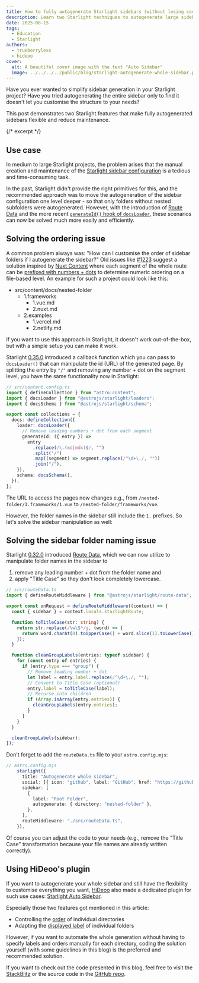 ```yaml
---
title: How to fully autogenerate Starlight sidebars (without losing control)
description: Learn two Starlight techniques to autogenerate large sidebars while keeping clean URLs and labels.
date: 2025-08-15
tags:
  - Education
  - Starlight
authors:
  - trueberryless
  - hideoo
cover:
  alt: A beautiful cover image with the text "Auto Sidebar"
  image: ../../../../public/blog/starlight-autogenerate-whole-sidebar.png
---
```



Have you ever wanted to simplify sidebar generation in your Starlight project? Have you tried autogenerating the entire sidebar only to find it doesn't let you customise the structure to your needs?

This post demonstrates two Starlight features that make fully autogenerated sidebars flexible and reduce maintenance.

{/* excerpt */}

## Use case

In medium to large Starlight projects, the problem arises that the manual creation and maintenance of the [Starlight sidebar configuration](https://starlight.astro.build/reference/configuration/#sidebar) is a tedious and time-consuming task. 

In the past, Starlight didn't provide the right primitives for this, and the recommended approach was to move the autogeneration of the sidebar configuration one level deeper - so that only folders without nested subfolders were autogenerated. However, with the introduction of [Route Data](https://starlight.astro.build/guides/route-data/) and the more recent [`generateId()` hook of `docsLoader`](https://starlight.astro.build/reference/configuration/#generateid), these scenarios can now be solved much more easily and efficiently.

## Solving the ordering issue

A common problem always was: "How can I customise the order of sidebar folders if I autogenerate the sidebar?" Old issues like [#1223](https://github.com/withastro/starlight/issues/1223) suggest a solution inspired by [Nuxt Content](https://content.nuxt.com) where each segment of the whole route can be [prefixed with numbers + dots](https://v2.content.nuxt.com/usage/content-directory#ordering) to determine numeric ordering on a file-based level. An example for such a project could look like this:

<FileTree>

- src/content/docs/nested-folder
  - 1.frameworks
    - 1.vue.md
    - 2.nuxt.md
  - 2.examples
    - 1.vercel.md
    - 2.netlify.md

</FileTree>


If you want to use this approach in Starlight, it doesn't work out-of-the-box, but with a simple setup you can make it work.

Starlight [0.35.0](https://github.com/withastro/starlight/releases/tag/%40astrojs%2Fstarlight%400.35.0) introduced a callback function which you can pass to `docsLoader()` that can manipulate the id (URL) of the generated page. By splitting the entry by `"/"` and removing any number + dot on the segment level, you have the same functionality now in Starlight:

```ts {9-15}
// src/content.config.ts
import { defineCollection } from "astro:content";
import { docsLoader } from "@astrojs/starlight/loaders";
import { docsSchema } from "@astrojs/starlight/schema";

export const collections = {
  docs: defineCollection({
    loader: docsLoader({
      // Remove leading numbers + dot from each segment
      generateId: ({ entry }) =>
        entry
          .replace(/\.(md|mdx)$/, "")
          .split("/")
          .map((segment) => segment.replace(/^\d+\./, ""))
          .join("/"),
    }),
    schema: docsSchema(),
  }),
};
```

The URL to access the pages now changes e.g., from `/nested-folder/1.frameworks/1.vue` to `/nested-folder/frameworks/vue`.

However, the folder names in the sidebar still include the `1.` prefixes. So let's solve the sidebar manipulation as well:

## Solving the sidebar folder naming issue

Starlight [0.32.0](https://github.com/withastro/starlight/releases/tag/%40astrojs%2Fstarlight%400.32.0) introduced [Route Data](https://starlight.astro.build/guides/route-data/), which we can now utilize to manipulate folder names in the sidebar to

1. remove any leading number + dot from the folder name and
2. apply "Title Case" so they don't look completely lowercase.

```ts
// src/routeData.ts
import { defineRouteMiddleware } from "@astrojs/starlight/route-data";

export const onRequest = defineRouteMiddleware((context) => {
  const { sidebar } = context.locals.starlightRoute;

  function toTitleCase(str: string) {
    return str.replace(/\w\S*/g, (word) => {
      return word.charAt(0).toUpperCase() + word.slice(1).toLowerCase();
    });
  }

  function cleanGroupLabels(entries: typeof sidebar) {
    for (const entry of entries) {
      if (entry.type === "group") {
        // Remove leading number + dot
        let label = entry.label.replace(/^\d+\./, "");
        // Convert to Title Case (optional)
        entry.label = toTitleCase(label);
        // Recurse into children
        if (Array.isArray(entry.entries)) {
          cleanGroupLabels(entry.entries);
        }
      }
    }
  }

  cleanGroupLabels(sidebar);
});
```

Don't forget to add the `routeData.ts` file to your `astro.config.mjs`:

```ts ins={11}
// astro.config.mjs
    starlight({
      title: "Autogenerate whole sidebar",
      social: [{ icon: "github", label: "GitHub", href: "https://github.com/withastro/starlight" }],
      sidebar: [
        {
          label: "Root Folder",
          autogenerate: { directory: "nested-folder" },
        },
      ],
      routeMiddleware: "./src/routeData.ts",
    }),
```

Of course you can adjust the code to your needs (e.g., remove the "Title Case" transformation because your file names are already written correctly).

## Using HiDeoo's plugin

If you want to autogenerate your whole sidebar and still have the flexibility to customise everything you want, [HiDeoo](https://github.com/HiDeoo) also made a dedicated plugin for such use cases: [Starlight Auto Sidebar](https://starlight-auto-sidebar.netlify.app).

Especially those two features got mentioned in this article:

- Controlling the [order](https://starlight-auto-sidebar.netlify.app/metadata/#order) of individual directories
- Adapting the [displayed label](https://starlight-auto-sidebar.netlify.app/metadata/#label) of individual folders

However, if you want to automate the whole generation without having to specify labels and orders manually for each directory, coding the solution yourself (with some guidelines in this blog) is the preferred and recommended solution.

If you want to check out the code presented in this blog, feel free to visit the [StackBlitz](https://stackblitz.com/github/trueberryless/starlight-autogenerate-whole-sidebar?file=src%2Fcontent.config.ts) or the source code in the [GitHub repo](https://github.com/trueberryless/starlight-autogenerate-whole-sidebar).
